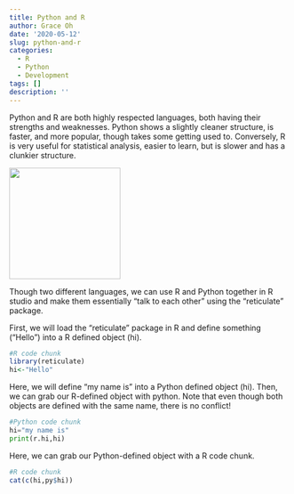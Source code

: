 ```yaml
---
title: Python and R
author: Grace Oh
date: '2020-05-12'
slug: python-and-r
categories:
  - R
  - Python
  - Development
tags: []
description: ''
---
```

Python and R are both highly respected languages, both having their strengths and weaknesses. Python shows a slightly cleaner structure, is faster, and more popular, though takes some getting used to. Conversely, R is very useful for statistical analysis, easier to learn, but is slower and has a clunkier structure.

![](/blog/2020-05-12-python-and-r_files/imager.jpg){width=200px height=200px}

Though two different languages, we can use R and Python together in R studio and make them essentially "talk to each other" using the "reticulate" package. 

First, we will load the "reticulate" package in R and define something ("Hello") into a R defined object (hi).
```r
#R code chunk
library(reticulate)
hi<-"Hello"
```

Here, we will define "my name is" into a Python defined object (hi). Then, we can grab our R-defined object with python. 
Note that even though both objects are defined with the same name, there is no conflict!
```python
#Python code chunk 
hi="my name is"
print(r.hi,hi)
```

Here, we can grab our Python-defined object with a R code chunk. 
```r
#R code chunk
cat(c(hi,py$hi))
```

